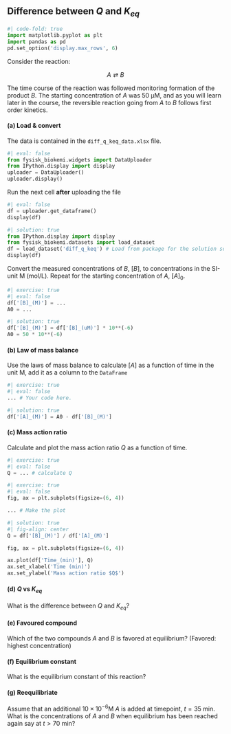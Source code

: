 ## Difference between $Q$ and $K_{eq}$

```python
#| code-fold: true
import matplotlib.pyplot as plt
import pandas as pd
pd.set_option('display.max_rows', 6)
```

Consider the reaction:

$$
A \rightleftarrows B
$$

The time course of the reaction was followed monitoring formation of the product $B$. The starting concentration of $A$ was 50 µM, and as you will learn later in the course, the reversible reaction going from $A$ to $B$ follows first order kinetics. 

#### (a) Load & convert

The data is contained in the `diff_q_keq_data.xlsx` file.

```python
#| eval: false
from fysisk_biokemi.widgets import DataUploader
from IPython.display import display 
uploader = DataUploader()
uploader.display()
```

Run the next cell **after** uploading the file

```python
#| eval: false
df = uploader.get_dataframe()
display(df)
```

```python
#| solution: true
from IPython.display import display 
from fysisk_biokemi.datasets import load_dataset
df = load_dataset('diff_q_keq') # Load from package for the solution so it doesn't require to interact.
display(df)
```

Convert the measured concentrations of $B$, $[B]$, to concentrations in the SI-unit $\mathrm{M} \ (\mathrm{mol/L})$. Repeat for the starting concentration of $A$, $[A]_0$.

```python
#| exercise: true
#| eval: false
df['[B]_(M)'] = ...
A0 = ...
```

```python
#| solution: true
df['[B]_(M)'] = df['[B]_(uM)'] * 10**(-6)
A0 = 50 * 10**(-6)
```


#### (b) Law of mass balance

Use the laws of mass balance to calculate $[A]$ as a function of time in the unit $\mathrm{M}$, 
add it as a column to the `DataFrame` 

```python
#| exercise: true
#| eval: false
... # Your code here.
```

```python
#| solution: true
df['[A]_(M)'] = A0 - df['[B]_(M)']
```

#### (c) Mass action ratio

Calculate and plot the mass action ratio $Q$ as a function of time.

```python
#| exercise: true
#| eval: false
Q = ... # calculate Q 
```

```python
#| exercise: true
#| eval: false
fig, ax = plt.subplots(figsize=(6, 4))

... # Make the plot
```

```python
#| solution: true
#| fig-align: center
Q = df['[B]_(M)'] / df['[A]_(M)']

fig, ax = plt.subplots(figsize=(6, 4))

ax.plot(df['Time_(min)'], Q)
ax.set_xlabel('Time (min)')
ax.set_ylabel('Mass action ratio $Q$')
```

#### (d) $Q$ vs $K_{eq}$

What is the difference between $Q$ and $K_{eq}$? 

#### (e) Favoured compound

Which of the two compounds $A$ and $B$ is favored at equilibrium? (Favored: highest concentration)

#### (f) Equilibrium constant

What is the equilibrium constant of this reaction?

#### (g) Reequilibriate

Assume that an additional $10 \times 10^{-6} \mathrm{M}$ $A$ is added at timepoint, $t=35$ min. What is the concentrations of $A$ and $B$ when equilibrium has been reached again say at $t > 70$ min?

 
